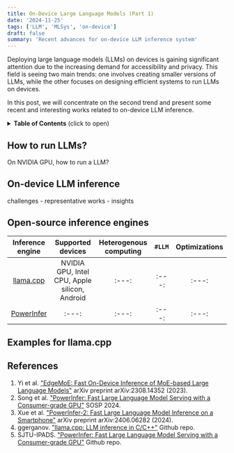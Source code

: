 ```yaml
---
title: On-Device Large Language Models (Part 1)
date: '2024-11-25'
tags: ['LLM', 'MLSys', 'on-device']
draft: false
summary: 'Recent advances for on-device LLM inference system'
---
```

Deploying large language models (LLMs) on devices is gaining significant attention due to the increasing demand for accessibility and privacy. This field is seeing two main trends: one involves creating smaller versions of LLMs, while the other focuses on designing efficient systems to run LLMs on devices.

In this post, we will concentrate on the second trend and present some recent and interesting works related to on-device LLM inference.

<details>
<summary><b>Table of Contents</b> (click to open)</summary>

- [How to run LLMs?](#how-to-run-llms)
- [On-device LLM inference](#on-device-llm-inference)
- [Open-source inference engines](#open-source-inference-engines)
- [Examples for llama.cpp](#examples-for-llama-.-cpp)
- [References](#references)

</details>

## How to run LLMs?

On NVIDIA GPU, how to run a LLM?

## On-device LLM inference
challenges - representative works - insights

## Open-source inference engines

|Inference engine|Supported devices|Heterogenous computing|`#LLM`|Optimizations|
|:--:|:---:|:---:|:---:|:---:|
|[llama.cpp](https://github.com/ggerganov/llama.cpp)|NVIDIA GPU, Intel CPU, Apple silicon, Android|:---:|:---:|:---:|
|[PowerInfer](https://github.com/SJTU-IPADS/PowerInfer)|:---:|:---:|:---:|:---:|

## Examples for llama.cpp

## References
1. Yi et al. ["EdgeMoE: Fast On-Device Inference of MoE-based Large Language Models"](https://arxiv.org/abs/2308.14352) arXiv preprint arXiv:2308.14352 (2023).
2. Song et al. ["PowerInfer: Fast Large Language Model Serving with a Consumer-grade GPU"](https://dl.acm.org/doi/pdf/10.1145/3694715.3695964) SOSP 2024.
3. Xue et al. ["PowerInfer-2: Fast Large Language Model Inference on a Smartphone"](https://arxiv.org/abs/2406.06282) arXiv preprint arXiv:2406.06282 (2024).
4. ggerganov. ["llama.cpp: LLM inference in C/C++"](https://github.com/ggerganov/llama.cpp) Github repo.
5. SJTU-IPADS. ["PowerInfer: Fast Large Language Model Serving with a Consumer-grade GPU"](https://github.com/SJTU-IPADS/PowerInfer) Github repo.